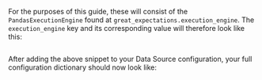 
<PartAddTheBackendExecutionEngineToYourDatasourceConfiguration backend="Pandas" />

For the purposes of this guide, these will consist of the `PandasExecutionEngine` found at `great_expectations.execution_engine`.  The `execution_engine` key and its corresponding value will therefore look like this:

```python name="version-0.17.23 datasource_configuration_add_execution_engine"
```

After adding the above snippet to your Data Source configuration, your full configuration dictionary should now look like:

```python name="version-0.17.23 datasource_configuration_post_execution_engine"
```